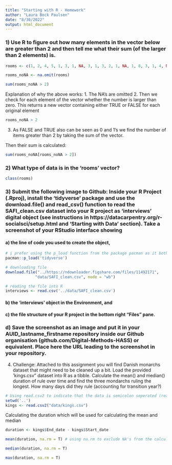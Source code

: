 ```yaml
---
title: "Starting with R - Homework"
author: "Laura Bock Paulsen"
date: "8/30/2022"
output: html_document
---
```


### 1) Use R to figure out how many elements in the vector below are greater than 2 and then tell me what their sum (of the larger than 2 elements) is.

```r
rooms <- c(1, 2, 4, 5, 1, 3, 1, NA, 3, 1, 3, 2, 1, NA, 1, 8, 3, 1, 4, NA, 1, 3, 1, 2, 1, 7, 1, 9, 3, NA)

rooms_noNA <- na.omit(rooms)
```

```r
sum(rooms_noNA > 2)
```

Explanation of why the above works:
1. The NA's are omitted
2. Then we check for each element of the vector whether the number is larger than zero. This returns a new vector containing either TRUE or FALSE for each original element
```r
rooms_noNA > 2
```

3. As FALSE and TRUE also can be seen as 0 and 1's we find the number of items greater than 2 by taking the sum of the vector. 


Then their sum is calculated:
```r
sum(rooms_noNA[rooms_noNA > 2])
```



### 2) What type of data is in the 'rooms' vector?
```r
class(rooms)
```


### 3) Submit the following image to Github: Inside your R Project (.Rproj), install the 'tidyverse' package and use the download.file() and read_csv() function to read the SAFI_clean.csv dataset into your R project as 'interviews' digital object (see instructions in https://datacarpentry.org/r-socialsci/setup.html and 'Starting with Data' section). Take a screenshot of your RStudio interface showing
#### a) the line of code you used to create the object,
```r
# i prefer using the p_load function from the package pacman as it both opens the package as well as automatically installing the package if you don't have it yet.
pacman::p_load('tidyverse')

# downloading file
download.file("../https://ndownloader.figshare.com/files/11492171",
             "data/SAFI_clean.csv", mode = "wb")

# reading the file into R
interviews <- read.csv('../data/SAFI_clean.csv')
```



#### b) the 'interviews' object in the Environment, and
#### c) the file structure of your R project in the bottom right "Files" pane.
### d) Save the screenshot as an image and put it in your AUID_lastname_firstname repository inside our Github organisation (github.com/Digital-Methods-HASS) or equivalent. Place here the URL leading to the screenshot in your repository.

4) Challenge: Attached to this assignment you will find Danish monarchs dataset that might need to be cleaned up a bit. Load the provided 'kings.csv" dataset into R as a tibble. Calculate the mean() and median() duration of rule over time and find the three mondarchs ruling the longest. How many days did they rule (accounting for transition year?)

```r
# Using read.csv2 to indicate that the data is semicolon seperated (read.csv works for commaseperated files)
setwd('..')
kings <- read.csv2("data/kings.csv")
```

Calculating the duration which will be used for calculating the mean and median
```r
duration <- kings$End_date - kings$Start_date
```

```r
mean(duration, na.rm = T) # using na.rm to exclude NA's from the calculation
```

```r
median(duration, na.rm = T)
```

```r
max(duration, na.rm = T)
```

